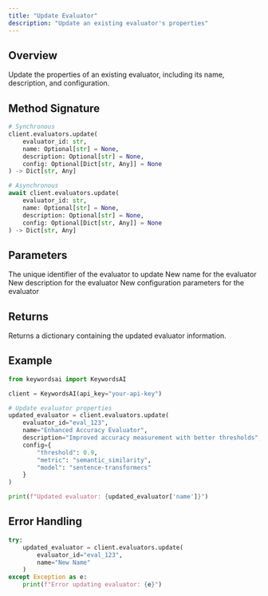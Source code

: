 ```yaml
---
title: "Update Evaluator"
description: "Update an existing evaluator's properties"
---
```


## Overview

Update the properties of an existing evaluator, including its name, description, and configuration.

## Method Signature

```python
# Synchronous
client.evaluators.update(
    evaluator_id: str,
    name: Optional[str] = None,
    description: Optional[str] = None,
    config: Optional[Dict[str, Any]] = None
) -> Dict[str, Any]

# Asynchronous
await client.evaluators.update(
    evaluator_id: str,
    name: Optional[str] = None,
    description: Optional[str] = None,
    config: Optional[Dict[str, Any]] = None
) -> Dict[str, Any]
```

## Parameters

<ParamField path="evaluator_id" type="string" required>
  The unique identifier of the evaluator to update
</ParamField>

<ParamField path="name" type="string" optional>
  New name for the evaluator
</ParamField>

<ParamField path="description" type="string" optional>
  New description for the evaluator
</ParamField>

<ParamField path="config" type="Dict[str, Any]" optional>
  New configuration parameters for the evaluator
</ParamField>

## Returns

Returns a dictionary containing the updated evaluator information.

## Example

```python
from keywordsai import KeywordsAI

client = KeywordsAI(api_key="your-api-key")

# Update evaluator properties
updated_evaluator = client.evaluators.update(
    evaluator_id="eval_123",
    name="Enhanced Accuracy Evaluator",
    description="Improved accuracy measurement with better thresholds",
    config={
        "threshold": 0.9,
        "metric": "semantic_similarity",
        "model": "sentence-transformers"
    }
)

print(f"Updated evaluator: {updated_evaluator['name']}")
```

## Error Handling

```python
try:
    updated_evaluator = client.evaluators.update(
        evaluator_id="eval_123",
        name="New Name"
    )
except Exception as e:
    print(f"Error updating evaluator: {e}")
```